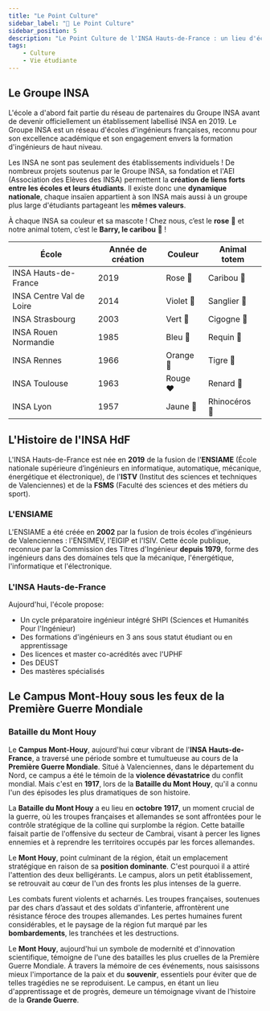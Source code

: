 ```yaml
---
title: "Le Point Culture"
sidebar_label: "🧠 Le Point Culture"
sidebar_position: 5
description: "Le Point Culture de l'INSA Hauts-de-France : un lieu d'échange et de découverte culturelle pour les étudiants."
tags:
    - Culture
    - Vie étudiante
---
```


## Le Groupe INSA

L'école a d'abord fait partie du réseau de partenaires du Groupe INSA avant de devenir officiellement un établissement labellisé INSA en 2019. Le Groupe INSA est un réseau d'écoles d'ingénieurs françaises, reconnu pour son excellence académique et son engagement envers la formation d'ingénieurs de haut niveau.

Les INSA ne sont pas seulement des établissements individuels ! De nombreux projets soutenus par le Groupe INSA, sa fondation et l'AEI (Association des Elèves des INSA) permettent la **création de liens forts entre les écoles et leurs étudiants**. Il existe donc une **dynamique nationale**, chaque insaïen appartient à son INSA mais aussi à un groupe plus large d'étudiants partageant les **mêmes valeurs**.

À chaque INSA sa couleur et sa mascote ! Chez nous, c’est le **rose** 🩷 et notre animal totem, c’est le **Barry, le caribou** 🫎 !

| École                    | Année de création | Couleur   | Animal totem  |
| ------------------------ | ----------------- | --------- | ------------- |
| INSA Hauts-de-France     | 2019              | Rose 🩷    | Caribou 🫎     |
| INSA Centre Val de Loire | 2014              | Violet 💜 | Sanglier 🐗   |
| INSA Strasbourg          | 2003              | Vert 💚   | Cigogne 🪿     |
| INSA Rouen Normandie     | 1985              | Bleu 💙   | Requin 🦈     |
| INSA Rennes              | 1966              | Orange 🧡 | Tigre 🐯      |
| INSA Toulouse            | 1963              | Rouge ❤️  | Renard 🦊     |
| INSA Lyon                | 1957              | Jaune 💛  | Rhinocéros 🦏 |

## L'Histoire de l'INSA HdF

L'INSA Hauts-de-France est née en **2019** de la fusion de l'**ENSIAME** (École nationale supérieure d’ingénieurs en informatique, automatique, mécanique, énergétique et électronique), de l'**ISTV** (Institut des sciences et techniques de Valenciennes) et de la **FSMS** (Faculté des sciences et des métiers du sport).

### L'ENSIAME

L'ENSIAME a été créée en **2002** par la fusion de trois écoles d'ingénieurs de Valenciennes : l'ENSIMEV, l'EIGIP et l'ISIV. Cette école publique, reconnue par la Commission des Titres d'Ingénieur **depuis 1979**, forme des ingénieurs dans des domaines tels que la mécanique, l'énergétique, l'informatique et l'électronique.

### L'INSA Hauts-de-France

Aujourd'hui, l'école propose:

- Un cycle préparatoire ingénieur intégré SHPI (Sciences et Humanités Pour l'Ingénieur)
- Des formations d'ingénieurs en 3 ans sous statut étudiant ou en apprentissage
- Des licences et master co-acrédités avec l'UPHF
- Des DEUST
- Des mastères spécialisés

## Le Campus Mont-Houy sous les feux de la Première Guerre Mondiale

### Bataille du Mont Houy

Le **Campus Mont-Houy**, aujourd'hui cœur vibrant de l'**INSA Hauts-de-France**, a traversé une période sombre et tumultueuse au cours de la **Première Guerre Mondiale**. Situé à Valenciennes, dans le département du Nord, ce campus a été le témoin de la **violence dévastatrice** du conflit mondial. Mais c'est en **1917**, lors de la **Bataille du Mont Houy**, qu'il a connu l'un des épisodes les plus dramatiques de son histoire.

La **Bataille du Mont Houy** a eu lieu en **octobre 1917**, un moment crucial de la guerre, où les troupes françaises et allemandes se sont affrontées pour le contrôle stratégique de la colline qui surplombe la région. Cette bataille faisait partie de l'offensive du secteur de Cambrai, visant à percer les lignes ennemies et à reprendre les territoires occupés par les forces allemandes.

Le **Mont Houy**, point culminant de la région, était un emplacement stratégique en raison de sa **position dominante**. C'est pourquoi il a attiré l'attention des deux belligérants. Le campus, alors un petit établissement, se retrouvait au cœur de l'un des fronts les plus intenses de la guerre.

Les combats furent violents et acharnés. Les troupes françaises, soutenues par des chars d’assaut et des soldats d'infanterie, affrontèrent une résistance féroce des troupes allemandes. Les pertes humaines furent considérables, et le paysage de la région fut marqué par les **bombardements**, les tranchées et les destructions.

Le **Mont Houy**, aujourd'hui un symbole de modernité et d'innovation scientifique, témoigne de l'une des batailles les plus cruelles de la Première Guerre Mondiale. À travers la mémoire de ces événements, nous saisissons mieux l'importance de la paix et du **souvenir**, essentiels pour éviter que de telles tragédies ne se reproduisent. Le campus, en étant un lieu d'apprentissage et de progrès, demeure un témoignage vivant de l’histoire de la **Grande Guerre**.

